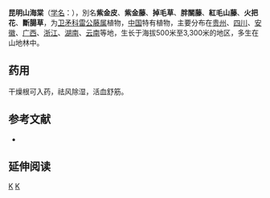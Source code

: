 {{otheruses|other=斷腸草|斷腸草}}
{{Speciesbox 
| genus = Tripterygium
| species = hypoglaucum
| image = Tripterygium regelii 1.JPG
| authority = (Lévl.) Hutch.
}}

'''昆明山海棠'''（[[学名|学名]]：{{lang|la|''Tripterygium hypoglaucum''}}），別名'''紫金皮'''、'''紫金藤'''、'''掉毛草'''、'''胖關藤'''、'''紅毛山藤'''、'''火把花'''、'''斷腸草'''，为[[卫矛科|卫矛科]][[雷公藤属|雷公藤属]]植物，[[中国|中国]]特有植物，主要分布在[[贵州|贵州]]、[[四川|四川]]、[[安徽|安徽]]、[[广西|广西]]、[[浙江|浙江]]、[[湖南|湖南]]、[[云南|云南]]等地，生长于海拔500米至3,300米的地区，多生在山地林中。

==药用==
干燥根可入药，祛风除湿，活血舒筋。

== 参考文献 ==
<div class="references-small">
* {{cite web| url =http://www.bioinfo.cn/db05/KmzwSpecies.php?action=view&id=2061| title =昆明山海棠| work =《中国高等植物数据库全库》| publisher =中国科学院微生物研究所| author =昆明植物研究所| accessdate =2009-02-22| deadurl =yes| archiveurl =https://web.archive.org/web/20160305074853/http://www.bioinfo.cn/db05/KmzwSpecies.php?action=view&id=2061| archivedate =2016-03-05}}
</div>

==延伸阅读==
{{Wikisource further reading}}

{{Taxonbar|from=Q15225816}}

[[Category:雷公藤属|K]]
[[Category:中国特有植物|K]]


{{植物小作品}}